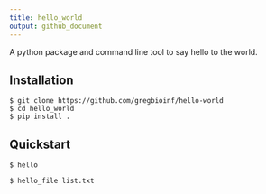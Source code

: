 ```yaml
---
title: hello_world
output: github_document
---
```


A python package and command line tool to say hello to the world.


## Installation

```
$ git clone https://github.com/gregbioinf/hello-world
$ cd hello_world
$ pip install .
```

## Quickstart

```
$ hello
```

```
$ hello_file list.txt
```
